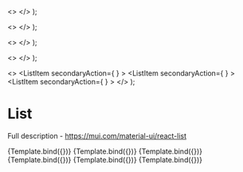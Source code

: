 
<Meta title="Material-UI/Data Display/List" component={List} />

  <>
    <ListItemButton>
      <ListItemText primary="Item one" />
    </ListItemButton>
    <ListItemButton>
      <ListItemText primary="Item two" />
    </ListItemButton>
    <ListItemButton>
      <ListItemText primary="Item three" />
    </ListItemButton>
  </>
);

  <>
    <ListItemButton>
      <ListItemText primary="Item one" secondary="Secondary text" />
    </ListItemButton>
    <ListItemButton>
      <ListItemText primary="Item two" secondary="Secondary text" />
    </ListItemButton>
    <ListItemButton>
      <ListItemText primary="Item three" secondary="Secondary text" />
    </ListItemButton>
  </>
);

  <>
    <ListItemButton>
      <ListItemIcon>
        <FolderIcon />
      </ListItemIcon>
      <ListItemText primary="Item one" />
    </ListItemButton>
    <ListItemButton>
      <ListItemIcon>
        <FolderIcon />
      </ListItemIcon>
      <ListItemText primary="Item two" />
    </ListItemButton>
    <ListItemButton>
      <ListItemIcon>
        <FolderIcon />
      </ListItemIcon>
      <ListItemText primary="Item three" />
    </ListItemButton>
  </>
);

  <>
    <ListItemButton>
      <ListItemAvatar>
        <Avatar alt="Tabitha Hawkins" src={user1Image} />
      </ListItemAvatar>
      <ListItemText primary="Item one" />
    </ListItemButton>
    <ListItemButton>
      <ListItemAvatar>
        <Avatar alt="Terry Brookfield" src={user2Image} />
      </ListItemAvatar>
      <ListItemText primary="Item two" />
    </ListItemButton>
    <ListItemButton>
      <ListItemAvatar>
        <Avatar alt="Tabitha Hawkins" src={user1Image} />
      </ListItemAvatar>
      <ListItemText primary="Item three" />
    </ListItemButton>
  </>
);

  <>
    <ListItem
      secondaryAction={
        <IconButton edge="end" aria-label="delete">
          <SendIcon />
        </IconButton>
      }
    >
      <ListItemAvatar>
        <Avatar alt="Tabitha Hawkins" src={user1Image} />
      </ListItemAvatar>
      <ListItemText primary="Item one" />
    </ListItem>
    <ListItem
      secondaryAction={
        <IconButton edge="end" aria-label="delete">
          <SendIcon />
        </IconButton>
      }
    >
      <ListItemAvatar>
        <Avatar alt="Terry Brookfield" src={user2Image} />
      </ListItemAvatar>
      <ListItemText primary="Item two" />
    </ListItem>
    <ListItem
      secondaryAction={
        <IconButton edge="end" aria-label="delete">
          <SendIcon />
        </IconButton>
      }
    >
      <ListItemAvatar>
        <Avatar alt="Tabitha Hawkins" src={user1Image} />
      </ListItemAvatar>
      <ListItemText primary="Item three" />
    </ListItem>
  </>
);


# List

Full description - https://mui.com/material-ui/react-list

<Canvas>
  <Story name="Basic" args={{ children: basicListItems }}>
    {Template.bind({})}
  </Story>
  <Story name="Dense" args={{ children: basicListItems, dense: true }}>
    {Template.bind({})}
  </Story>
  <Story
    name="With Secondary Text"
    args={{ children: basicListWithSecondaryText }}
  >
    {Template.bind({})}
  </Story>
  <Story name="Icon And Text" args={{ children: listItemsWithIcons }}>
    {Template.bind({})}
  </Story>
  <Story name="Avatar And Text" args={{ children: listAvatarsWithText }}>
    {Template.bind({})}
  </Story>
  <Story name="Avatar And Icons" args={{ children: listAvatarsWithIcons }}>
    {Template.bind({})}
  </Story>
</Canvas>
